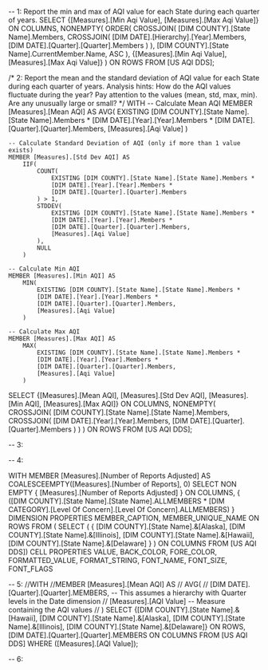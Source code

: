 
-- 1: Report the min and max of AQI value for each State during each quarter of years.
SELECT 
    {[Measures].[Min Aqi Value], [Measures].[Max Aqi Value]} ON COLUMNS,
    NONEMPTY(
        ORDER(
            CROSSJOIN(
                [DIM COUNTY].[State Name].Members,
                CROSSJOIN(
                    [DIM DATE].[Hierarchy].[Year].Members,
                    [DIM DATE].[Quarter].[Quarter].Members
                )
            ),
            [DIM COUNTY].[State Name].CurrentMember.Name,
			ASC
        ),
        {[Measures].[Min Aqi Value], [Measures].[Max Aqi Value]}
    ) ON ROWS
FROM 
    [US AQI DDS];


/* 2: Report the mean and the standard deviation of AQI value for each State during
each quarter of years. Analysis hints: How do the AQI values fluctuate during the
year? Pay attention to the values (mean, std, max, min). Are any unusually large or
small? 
*/
WITH
    -- Calculate Mean AQI
    MEMBER [Measures].[Mean AQI] AS
        AVG(
            EXISTING [DIM COUNTY].[State Name].[State Name].Members * 
            [DIM DATE].[Year].[Year].Members * 
            [DIM DATE].[Quarter].[Quarter].Members, 
            [Measures].[Aqi Value]
        )

    -- Calculate Standard Deviation of AQI (only if more than 1 value exists)
    MEMBER [Measures].[Std Dev AQI] AS
        IIF(
            COUNT(
                EXISTING [DIM COUNTY].[State Name].[State Name].Members * 
                [DIM DATE].[Year].[Year].Members * 
                [DIM DATE].[Quarter].[Quarter].Members
            ) > 1,
            STDDEV(
                EXISTING [DIM COUNTY].[State Name].[State Name].Members * 
                [DIM DATE].[Year].[Year].Members * 
                [DIM DATE].[Quarter].[Quarter].Members, 
                [Measures].[Aqi Value]
            ),
            NULL
        )

    -- Calculate Min AQI
    MEMBER [Measures].[Min AQI] AS
        MIN(
            EXISTING [DIM COUNTY].[State Name].[State Name].Members * 
            [DIM DATE].[Year].[Year].Members * 
            [DIM DATE].[Quarter].[Quarter].Members, 
            [Measures].[Aqi Value]
        )

    -- Calculate Max AQI
    MEMBER [Measures].[Max AQI] AS
        MAX(
            EXISTING [DIM COUNTY].[State Name].[State Name].Members * 
            [DIM DATE].[Year].[Year].Members * 
            [DIM DATE].[Quarter].[Quarter].Members, 
            [Measures].[Aqi Value]
        )

SELECT
    {[Measures].[Mean AQI], [Measures].[Std Dev AQI], [Measures].[Min AQI], [Measures].[Max AQI]} ON COLUMNS,
    NONEMPTY(
        CROSSJOIN(
            [DIM COUNTY].[State Name].[State Name].Members,
            CROSSJOIN(
                [DIM DATE].[Year].[Year].Members,
                [DIM DATE].[Quarter].[Quarter].Members
            )
        )
    ) ON ROWS
FROM 
    [US AQI DDS];

-- 3:


-- 4: 

WITH 
MEMBER [Measures].[Number of Reports Adjusted] AS
    COALESCEEMPTY([Measures].[Number of Reports], 0)
SELECT 
    NON EMPTY { [Measures].[Number of Reports Adjusted] } ON COLUMNS, 
    { ([DIM COUNTY].[State Name].[State Name].ALLMEMBERS * 
       [DIM CATEGORY].[Level Of Concern].[Level Of Concern].ALLMEMBERS) } 
    DIMENSION PROPERTIES MEMBER_CAPTION, MEMBER_UNIQUE_NAME ON ROWS 
FROM 
    ( SELECT 
        ( { [DIM COUNTY].[State Name].&[Alaska], 
            [DIM COUNTY].[State Name].&[Illinois], 
            [DIM COUNTY].[State Name].&[Hawaii], 
            [DIM COUNTY].[State Name].&[Delaware] } ) ON COLUMNS 
      FROM [US AQI DDS]) 
CELL PROPERTIES VALUE, BACK_COLOR, FORE_COLOR, FORMATTED_VALUE, FORMAT_STRING, FONT_NAME, FONT_SIZE, FONT_FLAGS


-- 5: 
//WITH 
//MEMBER [Measures].[Mean AQI] AS
//    AVG(
//        [DIM DATE].[Quarter].[Quarter].MEMBERS, -- This assumes a hierarchy with Quarter levels in the Date dimension
//        [Measures].[AQI Value] -- Measure containing the AQI values
//    )
SELECT 
    {[DIM COUNTY].[State Name].&[Hawaii],
     [DIM COUNTY].[State Name].&[Alaska],
     [DIM COUNTY].[State Name].&[Illinois],
     [DIM COUNTY].[State Name].&[Delaware]} ON ROWS, 
    [DIM DATE].[Quarter].[Quarter].MEMBERS ON COLUMNS
FROM [US AQI DDS]
WHERE ([Measures].[AQI Value]);

-- 6: 